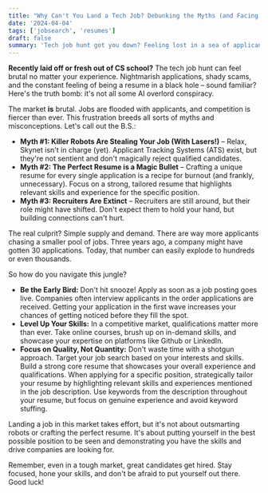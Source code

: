 ```yaml
---
title: "Why Can't You Land a Tech Job? Debunking the Myths (and Facing Reality)"
date: '2024-04-04'
tags: ['jobsearch', 'resumes']
draft: false
summary: 'Tech job hunt got you down? Feeling lost in a sea of applicants? This article cuts through the BS. We debunk myths about AI filtering you out and recruiters vanishing. Learn how to survive a competitive market with actionable advice: early applications, skill sharpening, and strategic tailoring. Get ready to ditch the frustration and land the tech job you deserve.'
---
```


**Recently laid off or fresh out of CS school?** The tech job hunt can feel brutal no matter your experience. Nightmarish applications, shady scams, and the constant feeling of being a resume in a black hole – sound familiar? Here's the truth bomb: it's not all some AI overlord conspiracy.

The market **is** brutal. Jobs are flooded with applicants, and competition is fiercer than ever. This frustration breeds all sorts of myths and misconceptions. Let's call out the B.S.:

- **Myth #1: Killer Robots Are Stealing Your Job (With Lasers!)** – Relax, Skynet isn't in charge (yet). Applicant Tracking Systems (ATS) exist, but they're not sentient and don't magically reject qualified candidates.
- **Myth #2: The Perfect Resume is a Magic Bullet** – Crafting a unique resume for every single application is a recipe for burnout (and frankly, unnecessary). Focus on a strong, tailored resume that highlights relevant skills and experience for the specific position.
- **Myth #3: Recruiters Are Extinct** – Recruiters are still around, but their role might have shifted. Don't expect them to hold your hand, but building connections can't hurt.

The real culprit? Simple supply and demand. There are way more applicants chasing a smaller pool of jobs. Three years ago, a company might have gotten 30 applications. Today, that number can easily explode to hundreds or even thousands.

So how do you navigate this jungle?

- **Be the Early Bird:** Don't hit snooze! Apply as soon as a job posting goes live. Companies often interview applicants in the order applications are received. Getting your application in the first wave increases your chances of getting noticed before they fill the spot.
- **Level Up Your Skills:** In a competitive market, qualifications matter more than ever. Take online courses, brush up on in-demand skills, and showcase your expertise on platforms like Github or LinkedIn.
- **Focus on Quality, Not Quantity:** Don't waste time with a shotgun approach. Target your job search based on your interests and skills. Build a strong core resume that showcases your overall experience and qualifications. When applying for a specific position, strategically tailor your resume by highlighting relevant skills and experiences mentioned in the job description. Use keywords from the description throughout your resume, but focus on genuine experience and avoid keyword stuffing.

Landing a job in this market takes effort, but it's not about outsmarting robots or crafting the perfect resume. It's about putting yourself in the best possible position to be seen and demonstrating you have the skills and drive companies are looking for.

Remember, even in a tough market, great candidates get hired. Stay focused, hone your skills, and don't be afraid to put yourself out there. Good luck!
